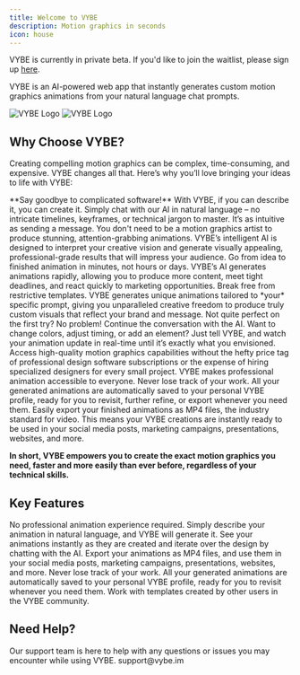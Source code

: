 ```yaml
---
title: Welcome to VYBE
description: Motion graphics in seconds
icon: house
---
```

<Warning>VYBE is currently in private beta. If you'd like to join the waitlist, please sign up [here](https://tally.so/r/3NOGMp).</Warning>

VYBE is an AI-powered web app that instantly generates custom motion graphics animations from your natural language chat prompts.

<Frame>
  <img
    className="block dark:hidden"
    src="https://cdn.vybe.im/vybe-cover.jpg"
    alt="VYBE Logo"
  />
  <img
    className="hidden dark:block"
    src="https://cdn.vybe.im/vybe-cover.jpg"
    alt="VYBE Logo"
  />
</Frame>


## Why Choose VYBE?

Creating compelling motion graphics can be complex, time-consuming, and expensive. VYBE changes all that. Here’s why you’ll love bringing your ideas to life with VYBE:

<CardGroup cols={1}>
  <Card title="Effortless Creation, Zero Learning Curve:" horizontal={true} icon="paintbrush">
    **Say goodbye to complicated software!** With VYBE, if you can describe it, you can create it. Simply chat with our AI in natural language – no intricate timelines, keyframes, or technical jargon to master. It’s as intuitive as sending a message.
  </Card>
  <Card title="Professional Quality, No Design Skills Needed:" horizontal={true} icon="medal">
    You don't need to be a motion graphics artist to produce stunning, attention-grabbing animations. VYBE’s intelligent AI is designed to interpret your creative vision and generate visually appealing, professional-grade results that will impress your audience.
  </Card>
  <Card title="Speed Up Your Workflow Dramatically:" horizontal={true} icon="hourglass-half">
    Go from idea to finished animation in minutes, not hours or days. VYBE’s AI generates animations rapidly, allowing you to produce more content, meet tight deadlines, and react quickly to marketing opportunities.
  </Card>
  <Card title="Unleash True Creativity with AI-Powered Originality:" horizontal={true} icon="sparkles">
    Break free from restrictive templates. VYBE generates unique animations tailored to *your* specific prompt, giving you unparalleled creative freedom to produce truly custom visuals that reflect your brand and message.
  </Card>
  <Card title="Iterate and Refine with Unmatched Ease:" horizontal={true} icon="rotate">
    Not quite perfect on the first try? No problem! Continue the conversation with the AI. Want to change colors, adjust timing, or add an element? Just tell VYBE, and watch your animation update in real-time until it’s exactly what you envisioned.
  </Card>
  <Card title="Cost-Effective Solution:" horizontal={true} icon="money-bill-wave">
    Access high-quality motion graphics capabilities without the hefty price tag of professional design software subscriptions or the expense of hiring specialized designers for every small project. VYBE makes professional animation accessible to everyone.
  </Card>
  <Card title="All Your Creations, Organized and Accessible:" horizontal={true} icon="folder-open">
    Never lose track of your work. All your generated animations are automatically saved to your personal VYBE profile, ready for you to revisit, further refine, or export whenever you need them.
  </Card>
  <Card title="Ready-to-Use, Versatile Output:" horizontal={true} icon="circle-check">
    Easily export your finished animations as MP4 files, the industry standard for video. This means your VYBE creations are instantly ready to be used in your social media posts, marketing campaigns, presentations, websites, and more.
  </Card>
</CardGroup>

**In short, VYBE empowers you to create the exact motion graphics you need, faster and more easily than ever before, regardless of your technical skills.**

## Key Features

<CardGroup cols={2}>
  <Card title="AI-Powered Animation Generation" icon="sparkles">
    No professional animation experience required.
  </Card>
  <Card title="Chat Interface" icon="message">
    Simply describe your animation in natural language, and VYBE will generate it.
  </Card>
  <Card title="Instant Preview & Iteration" icon="magnifying-glass">
    See your animations instantly as they are created and iterate over the design by chatting with the AI.
  </Card>
  <Card title="MP4 Export" icon="video-arrow-up-right">
    Export your animations as MP4 files, and use them in your social media posts, marketing campaigns, presentations, websites, and more.
  </Card>
  <Card title="User Profile & Project Saving" icon="floppy-disk">
    Never lose track of your work. All your generated animations are automatically saved to your personal VYBE profile, ready for you to revisit whenever you need them.
  </Card>
  <Card title="Remix Templates from the Community" icon="earth-americas">
    Work with templates created by other users in the VYBE community.
  </Card>
</CardGroup>

## Need Help?

<Card title="Contact Support" icon="headset" href="mailto:support@vybe.im">
  Our support team is here to help with any questions or issues you may encounter while using VYBE. support@vybe.im
</Card>